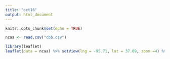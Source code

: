 ```yaml
---
title: "oct16"
output: html_document
---
```


```r
knitr::opts_chunk$set(echo = TRUE)
```

```r
ncaa <- read.csv("cbb.csv")
```

```r
library(leaflet)
leaflet(data = ncaa) %>% setView(lng = -95.71, lat = 37.09, zoom =4) %>% addTiles()
```

